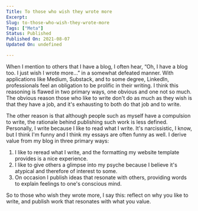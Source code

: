 ```yaml
---
Title: To those who wish they wrote more
Excerpt: 
Slug: to-those-who-wish-they-wrote-more
Tags: ["Meta"]
Status: Published
Published On: 2021-08-07
Updated On: undefined

---
```


When I mention to others that I have a blog, I often hear, “Oh, I have a blog too. I just wish I wrote more…” in a somewhat defeated manner. With applications like Medium, Substack, and to some degree, LinkedIn, professionals feel an obligation to be prolific in their writing. I think this reasoning is flawed in two primary ways, one obvious and one not so much. The obvious reason those who like to write don't do as much as they wish is that they have a job, and it's exhausting to both do that job and to write.


The other reason is that although people such as myself have a compulsion to write, the rationale behind publishing such work is less defined. Personally, I write because I like to read what I write. It's narcissistic, I know, but I think I'm funny and I think my essays are often funny as well. I derive value from my blog in three primary ways:

1. I like to reread what I write, and the formatting my website template provides is a nice experience.
2. I like to give others a glimpse into my psyche because I believe it's atypical and therefore of interest to some.
3. On occasion I publish ideas that resonate with others, providing words to explain feelings to one's conscious mind.

So to those who wish they wrote more, I say this: reflect on why you like to write, and publish work that resonates with what you value.

